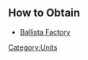 {{Unit
| name = Ballista
| image = N/A
| type = Ranged
| hp = 130
| dps = 40
| trait = +10% to HP of [Flying] troops for each Ballista on the battlefield, up to 100%.
}}

== How to Obtain ==
* [[Ballista Factory]]
[[Category:Units]]
